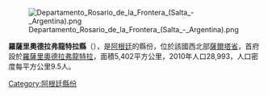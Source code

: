 [[Image:Departamento_Rosario_de_la_Frontera_(Salta_-_Argentina).png|right]]

{{Coord|25|47|54|S|64|58|27|W|display=title}}

'''羅薩里奧德拉弗龍特拉縣'''（{{lang-es|Departamento de Rosario de la Frontera}}），是[[阿根廷|阿根廷]]的縣份，位於該國西北部[[薩爾塔省|薩爾塔省]]，首府設於[[羅薩里奧德拉弗龍特拉|羅薩里奧德拉弗龍特拉]]，面積5,402平方公里，2010年人口28,993，人口密度每平方公里9.5人。

{{Argentina-geo-stub}}
[[Category:阿根廷縣份|Category:阿根廷縣份]]